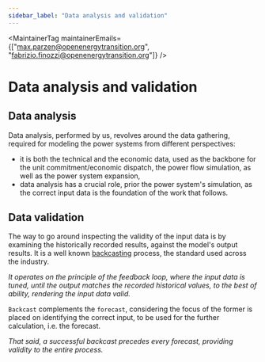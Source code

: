 ```yaml
---
sidebar_label: "Data analysis and validation"
---
```



<MaintainerTag maintainerEmails={["max.parzen@openenergytransition.org", "fabrizio.finozzi@openenergytransition.org"]} />

# Data analysis and validation
<ControlledDocBanner />

## Data analysis

Data analysis, performed by us, revolves around the data gathering, required for modeling the power systems from different perspectives:

- it is both the technical and the economic data, used as the backbone for the unit commitment/economic dispatch, the power flow simulation, as well as the power system expansion,
- data analysis has a crucial role, prior the power system's simulation, as the correct input data is the foundation of the work that follows.

## Data validation

The way to go around inspecting the validity of the input data is by examining the historically recorded results, against the model's output results. It is a well known [backcasting](https://www.semcommittee.com/publications/sem-21-086-sem-plexos-model-validation-2021-2029-and-backcast-report) process, the standard used across the industry.

_It operates on the principle of the feedback loop, where the input data is tuned, until the output matches the recorded historical values, to the best of ability, rendering the input data valid._

`Backcast` complements the `forecast`, considering the focus of the former is placed on identifying the correct input, to be used for the further calculation, i.e. the forecast.

_That said, a successful backcast precedes every forecast, providing validity to the entire process._
